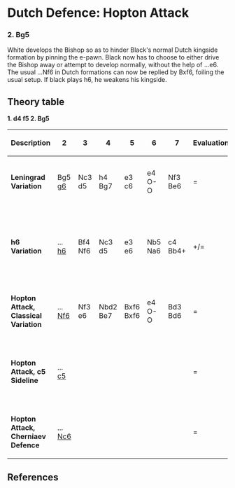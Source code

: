 {{Chess Opening Theory/Position|=
|Dutch Defence, Hopton Attack|
   |rd|nd|bd|qd|kd|bd|nd|rd|=
   |pd|pd|pd|pd|pd|  |pd|pd|=
   |  |  |  |  |  |  |  |  |=
   |  |  |  |  |  |pd|bl|  |=
   |  |  |  |pl|  |  |  |  |=
   |  |  |  |  |  |  |  |  |=
   |pl|pl|pl|  |pl|pl|pl|pl|=
   |rl|nl|  |ql|kl|bl|nl|rl|=
|moves=1.d4 f5 2. Bg5
|eco=[[Chess/ECOA|A80]]
|parent=[[Chess/Dutch Defence|Dutch Defence]]
}}
= Dutch Defence: Hopton Attack =
===2. Bg5===
White develops the Bishop so as to hinder Black's normal Dutch kingside formation by pinning the e-pawn. Black now has to choose to either drive the Bishop away or attempt to develop normally, without the help of ...e6. The usual ...Nf6 in Dutch formations can now be replied by Bxf6, foiling the usual setup. If black plays h6, he weakens his kingside.

== Theory table ==
{{Chess Opening Theory/Table}}
'''1. d4 f5 2. Bg5'''

{| class="wikitable" style="text-align: center;"
|-
! Description !! 2 !! 3 !! 4 !! 5 !! 6 !! 7 !! Evaluation !! Notes
|-
| '''Leningrad Variation'''
| Bg5<br>[[/2...g6|g6]]
| Nc3<br>d5
| h4<br>Bg7
| e3<br>c6
| e4<br>O-O
| Nf3<br>Be6
| =
| Sharp but flexible setup for Black.
|-
| '''h6 Variation'''
| ...<br>[[/2...h6|h6]]
| Bf4<br>Nf6
| Nc3<br>d5
| e3<br>e6
| Nb5<br>Na6
| c4<br>Bb4+
| +/=
| Black challenges the bishop early, leading to dynamic play.
|-
| '''Hopton Attack, Classical Variation'''
| ...<br>[[/2...Nf6|Nf6]]
| Nf3<br>e6
| Nbd2<br>Be7
| Bxf6<br>Bxf6
| e4<br>O-O
| Bd3<br>Bd6
| =
| tension at the pawns, balanced middlegame.
|-
| '''Hopton Attack, c5 Sideline'''
| ...<br>[[/2...c5|c5]]
| <br>
| <br>
| <br>
| <br>
| <br>
| =
| Rare, aggressive attempt to disrupt White's center.
|-
| '''Hopton Attack, Cherniaev Defence'''
| ...<br>[[/2...Nc6|Nc6]]
| <br>
| <br>
| <br>
| <br>
| <br>
| =
| very common, unbalanced middlegame.
|}
{{ChessMid}}
{{Wikipedia|Dutch Defence}}

==References==
{{reflist}}
{{NCO}}
{{Chess Opening Theory/Footer}}

